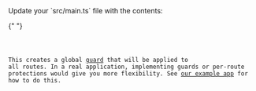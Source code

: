 
<SelectableContent client:load syncKey="language" frameworkSwitcher>
<div slot="TS" slotIdx="1">
  Update your `src/main.ts` file with the contents:

{" "}

<Code code={GlobalGuard} lang="ts" title="src/main.ts" />

This creates a global [guard](https://docs.nestjs.com/guards) that will be
applied to all routes. In a real application, implementing guards or per-route
protections would give you more flexibility. See
[our example app](https://github.com/arcjet/example-nestjs) for how to do this.

</div>
</SelectableContent>
